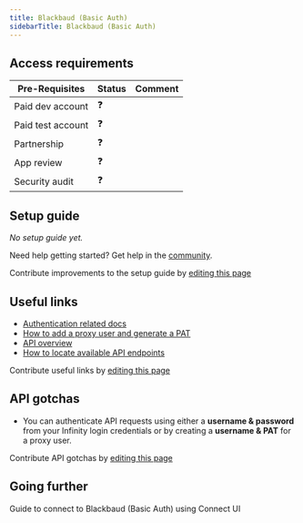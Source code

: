 ```yaml
---
title: Blackbaud (Basic Auth)
sidebarTitle: Blackbaud (Basic Auth)
---
```



<Overview />
<PreBuiltTooling />
<PreBuiltUseCases />

## Access requirements
| Pre-Requisites | Status | Comment|
| - | - | - |
| Paid dev account | ❓ |  |
| Paid test account | ❓ |  |
| Partnership | ❓ | |
| App review | ❓ |  |
| Security audit | ❓ | |


## Setup guide

_No setup guide yet._

<Tip>Need help getting started? Get help in the [community](https://nango.dev/slack).</Tip>

<Note>Contribute improvements to the setup guide by [editing this page](https://github.com/nangohq/nango/tree/master/docs-v2/integrations/all/blackbaud-basic.mdx)</Note>


## Useful links

-   [Authentication related docs](https://webfiles-sc1.blackbaud.com/files/support/helpfiles/infinitydevguide/content/sdk/infinitywebapi/cocraftinghttprequests.html)
-   [How to add a proxy user and generate a PAT](https://webfiles-sc1.blackbaud.com/files/support/helpfiles/altru/help/content/ADMUserNonInteractiveUserAdd.html#:~:text=From%20Administration%2C%20Application%20Users%2C%20select,Token%20tab%2C%20then%20select%20Add.)
-   [API overview](https://webfiles-sc1.blackbaud.com/files/support/helpfiles/infinitydevguide/content/sdk/infinitywebapi/coapioverview.html?tocpath=Web%20API%7CAPI%20Overview%7C_____0)
-   [How to locate available API endpoints](https://docs.blackbaud.com/altru-api-partner-docs/guides/altruapis#view-available-api-endpoints)

<Note>Contribute useful links by [editing this page](https://github.com/nangohq/nango/tree/master/docs-v2/integrations/all/blackbaud-basic.mdx)</Note>

## API gotchas

- You can authenticate API requests using either a **username & password** from your Infinity login credentials or by creating a **username & PAT** for a proxy user.

<Note>Contribute API gotchas by [editing this page](https://github.com/nangohq/nango/tree/master/docs-v2/integrations/all/blackbaud-basic.mdx)</Note>

## Going further

<Card title="Connect to Blackbaud (Basic Auth)" icon="link" href="/integrations/all/blackbaud-basic/connect" horizontal>
  Guide to connect to Blackbaud (Basic Auth) using Connect UI
</Card>